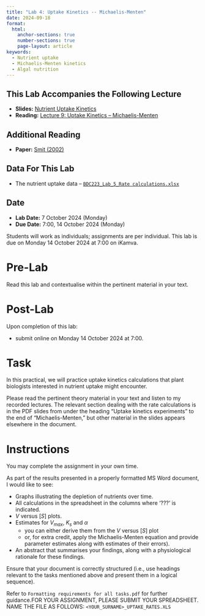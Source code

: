 ```yaml
---
title: "Lab 4: Uptake Kinetics -- Michaelis-Menten"
date: 2024-09-18
format:
  html:
    anchor-sections: true
    number-sections: true
    page-layout: article
keywords:
  - Nutrient uptake
  - Michaelis-Menten kinetics
  - Algal nutrition
---
```


::: callout-tip
## This Lab Accompanies the Following Lecture

- **Slides:** [Nutrient Uptake Kinetics](../slides/9.BDC223_Nutrients_2024.pdf)
- **Reading:** [Lecture 9: Uptake Kinetics -- Michaelis-Menten](Michaelis-Menten.qmd)
:::

::: callout-tip
## Additional Reading

- **Paper:** [Smit (2002)](../docs/Smit_2002.pdf)
:::

::: callout-tip
## Data For This Lab

- The nutrient uptake data -- [`BDC223_Lab_5_Rate calculations.xlsx`](../data/BDC223_Lab_5_Rate calculations.xlsx)
:::

::: callout-note
## Date

- **Lab Date:** 7 October 2024 (Monday)
- **Due Date:** 7:00, 14 October 2024 (Monday)
:::

Students will work as individuals; assignments are per individual. [This lab is due on Monday 14 October 2024 at 7:00 on iKamva.]{.my-highlight}

# Pre-Lab

Read this lab and contextualise within the pertinent material in your text.

# Post-Lab

Upon completion of this lab:

- submit online on Monday 14 October 2024 at 7:00.

# Task

In this practical, we will practice uptake kinetics calculations that plant biologists interested in nutrient uptake might encounter.

Please read the pertinent theory material in your text and listen to my recorded lectures. The relevant section dealing with the rate calculations is in the PDF slides from under the heading “Uptake kinetics experiments” to the end of “Michaelis-Menten,” but other material in the slides appears elsewhere in the document.

# Instructions 

You may complete the assignment in your own time. 

As part of the results presented in a properly formatted MS Word document, I would like to see: 

- Graphs illustrating the depletion of nutrients over time. 
- All calculations in the spreadsheet in the columns where '???' is indicated. 
- $V$ versus $[S]$ plots. 
- Estimates for $V_{max}$, $K_s$ and $\alpha$
    - you can either derive them from the $V$ versus $[S]$ plot
    - or, for extra credit, apply the Michaelis-Menten equation and provide parameter estimates along with estimates of their errors).
- An abstract that summarises your findings, along with a physiological rationale for these findings. 

Ensure that your document is correctly structured (i.e., use headings relevant to the tasks mentioned above and present them in a logical sequence).

Refer to `Formatting requirements for all tasks.pdf` for further guidance.FOR YOUR ASSIGNMENT, PLEASE SUBMIT YOUR SPREADSHEET. NAME THE FILE AS FOLLOWS: `<YOUR_SURNAME>_UPTAKE_RATES.XLS` 

